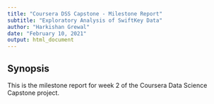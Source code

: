 ```yaml
---
title: "Coursera DSS Capstone - Milestone Report"
subtitle: "Exploratory Analysis of SwiftKey Data"
author: "Harkishan Grewal"
date: "February 10, 2021"
output: html_document
---
```


## Synopsis

This is the milestone report for week 2 of the Coursera Data Science Capstone
project.
